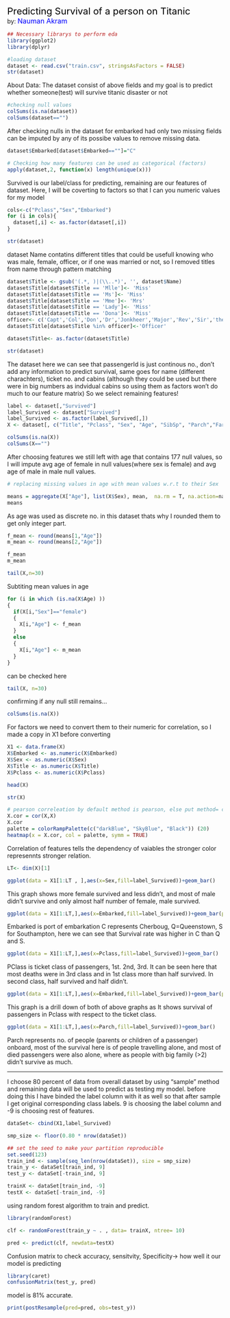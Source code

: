 
<span style="color: Black; font-size: 22px">Predicting Survival of a person on Titanic </span>
<br>
by: <span style="color: Blue; font-size: 16px">Nauman Akram</span>

```{r}
## Necessary librarys to perform eda
library(ggplot2)
library(dplyr)

```

```{r}
#loading dataset
dataset <- read.csv("train.csv", stringsAsFactors = FALSE)
str(dataset)
```
About Data: The dataset consist of above fields and my goal is to predict whether someone(test) will survive titanic disaster or not  


```{r}
#checking null values
colSums(is.na(dataset))
colSums(dataset=="")
```


After checking nulls in the dataset for embarked had only two missing fields can be imputed by any of its possibe values to remove missing data. 
```{r}
dataset$Embarked[dataset$Embarked==""]="C"

# Checking how many features can be used as categorical (factors)
apply(dataset,2, function(x) length(unique(x)))

```
Survived is our label/class for predicting, remaining are our features of dataset. Here, I will be coverting to factors so that I can you numeric values for my model
```{r}

cols<-c("Pclass","Sex","Embarked")
for (i in cols){
  dataset[,i] <- as.factor(dataset[,i])
}

str(dataset)
```
dataset Name contatins different titles that could be usefull knowing who was male, female, officer, or if one was married or not, so I removed titles from name through pattern matching 
```{r}
dataset$Title <- gsub('(.*, )|(\\..*)', '', dataset$Name)
dataset$Title[dataset$Title == 'Mlle']<- 'Miss' 
dataset$Title[dataset$Title == 'Ms']<- 'Miss'
dataset$Title[dataset$Title == 'Mme']<- 'Mrs' 
dataset$Title[dataset$Title == 'Lady']<- 'Miss'
dataset$Title[dataset$Title == 'Dona']<- 'Miss'
officer<- c('Capt','Col','Don','Dr','Jonkheer','Major','Rev','Sir','the Countess')
dataset$Title[dataset$Title %in% officer]<-'Officer'

dataset$Title<- as.factor(dataset$Title)

str(dataset)
```
The dataset here we can see that passengerId is just continous no., don't add any information to predict survival, same goes for name (different charachters), ticket no. and cabins (although they could be used but there were in big numbers as indvidual cabins so using them as factors won't do much to our feature matrix) So we select remaining features!
```{r}

label <- dataset[,"Survived"]
label_Survived <- dataset["Survived"]
label_Survived <- as.factor(label_Survived[,])
X <- dataset[, c("Title", "Pclass", "Sex", "Age", "SibSp", "Parch","Fare" , "Embarked")]

```
```{r}
colSums(is.na(X))
colSums(X=="")

```
After choosing features we still left with age that contains 177 null values, so I will impute avg age of female in null values(where sex is female) and avg age of male in male null values.

```{r}
# replacing missing values in age with mean values w.r.t to their Sex

means = aggregate(X["Age"], list(X$Sex), mean,  na.rm = T, na.action=na.pass )
means

```
As age was used as discrete no. in this dataset thats why I rounded them to get only integer part.
```{r}
f_mean <- round(means[1,"Age"])
m_mean <- round(means[2,"Age"])

f_mean
m_mean

```
```{r}
tail(X,n=30)
```
Subtiting mean values in age
```{r}
  
for (i in which (is.na(X$Age) ))
{
  if(X[i,"Sex"]=="female")
  {
    X[i,"Age"] <- f_mean
  }
  else
  {
    X[i,"Age"] <- m_mean
  }
}

```
can be checked here
```{r}
tail(X, n=30)
```
confirming if any null still remains...
```{r}
colSums(is.na(X))
```
For factors we need to convert them to their numeric for correlation, so I made a copy in X1 before converting
```{r}

X1 <- data.frame(X)
X$Embarked <- as.numeric(X$Embarked)
X$Sex <- as.numeric(X$Sex)
X$Title <- as.numeric(X$Title)
X$Pclass <- as.numeric(X$Pclass)

head(X)
```
```{r}
str(X)
```

```{r}
# pearson correleation by default method is pearson, else put method= c("spearman")
X.cor = cor(X,X)
X.cor
palette = colorRampPalette(c("darkBlue", "SkyBlue", "Black")) (20)
heatmap(x = X.cor, col = palette, symm = TRUE)

```

Correlation of features tells the dependency of vaiables the stronger color represennts stronger relation.

```{r}
LT<- dim(X)[1]

ggplot(data = X1[1:LT , ],aes(x=Sex,fill=label_Survived))+geom_bar()

```

This graph shows more female survived and less didn't, and most of male didn't survive and only almost half number of female, male survived. 



```{r}

ggplot(data = X1[1:LT,],aes(x=Embarked,fill=label_Survived))+geom_bar(position="fill")+ylab("Frequency")

```

Embarked is port of embarkation C represents Cherboug, Q=Queenstown, S for Southampton, here we can see that Survival rate was higher in C than Q and S.

```{r}

ggplot(data = X1[1:LT,],aes(x=Pclass,fill=label_Survived))+geom_bar()

```

PClass is ticket class of passengers, 1st. 2nd, 3rd. It can be seen here that most deaths were in 3rd class and in 1st class more than half survived. In second class, half survived and half didn't.

```{r}
ggplot(data = X1[1:LT,],aes(x=Embarked,fill=label_Survived))+geom_bar(position="fill")+facet_wrap(~Pclass)
```

This graph is a drill down of both of above graphs as It shows survival of passengers in Pclass with respect to the ticket class.

```{r}
ggplot(data = X1[1:LT,],aes(x=Parch,fill=label_Survived))+geom_bar()
```

Parch represents no. of people (parents or children of a passenger) onboard, most of the survival here is of people travelling alone, and most of died passengers were also alone, where as people with big family (>2) didn't survive as much.

---------------

I choose 80 percent of data from overall dataset by using "sample" method and remaining data will be used to predict as testing my model. before doing this I have binded the label column with it as well so that after sample I get original corresponding class labels. 9 is choosing the label column and -9 is choosing rest of features.

```{r}
dataSet<- cbind(X1,label_Survived)

smp_size <- floor(0.80 * nrow(dataSet))

## set the seed to make your partition reproducible
set.seed(123)
train_ind <- sample(seq_len(nrow(dataSet)), size = smp_size)
train_y <- dataSet[train_ind, 9]
test_y <- dataSet[-train_ind, 9]

trainX <- dataSet[train_ind, -9]
testX <- dataSet[-train_ind, -9]
```

using random forest algorithm to train and predict.
```{r}
library(randomForest)

clf <- randomForest(train_y ~ . , data= trainX, ntree= 10)

```
```{r}
pred <- predict(clf, newdata=testX)
```

Confusion matrix to check accuracy, sensitvity, Specificity-> how well it our model is predicting 

```{r}
library(caret)
confusionMatrix(test_y, pred)

```
model is 81% accurate.

```{r}

print(postResample(pred=pred, obs=test_y))
```

